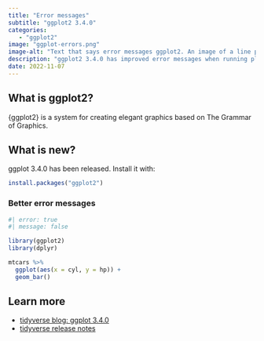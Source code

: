 ```yaml
---
title: "Error messages"
subtitle: "ggplot2 3.4.0"
categories:
   - "ggplot2"
image: "ggplot-errors.png"
image-alt: "Text that says error messages ggplot2. An image of a line plot with lines of varying widths."
description: "ggplot2 3.4.0 has improved error messages when running plots."
date: 2022-11-07
---
```


## What is ggplot2?

{ggplot2} is a system for creating elegant graphics based on The Grammar of Graphics.

## What is new?

ggplot 3.4.0 has been released. Install it with:

```r
install.packages("ggplot2")
```

### Better error messages

```r
#| error: true
#| message: false

library(ggplot2)
library(dplyr)

mtcars %>% 
  ggplot(aes(x = cyl, y = hp)) +
  geom_bar()
```

## Learn more

* [tidyverse blog: ggplot 3.4.0](https://www.tidyverse.org/blog/2022/11/ggplot2-3-4-0/)
* [tidyverse release notes](https://ggplot2.tidyverse.org/news/index.html)

